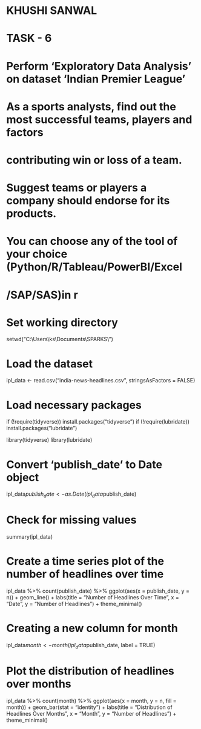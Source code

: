 # KHUSHI SANWAL

# TASK - 6

# Perform 'Exploratory Data Analysis' on dataset 'Indian Premier League'
# As a sports analysts, find out the most successful teams, players and factors 
# contributing win or loss of a team.
# Suggest teams or players a company should endorse for its products.
# You can choose any of the tool of your choice (Python/R/Tableau/PowerBI/Excel
# /SAP/SAS)in r

# Set working directory 

setwd("C:\\Users\\ks\\Documents\\SPARKS\\") 

# Load the dataset

ipl_data <- read.csv("india-news-headlines.csv", stringsAsFactors = FALSE)

# Load necessary packages

if (!require(tidyverse)) install.packages("tidyverse")
if (!require(lubridate)) install.packages("lubridate")

library(tidyverse)
library(lubridate)

# Convert 'publish_date' to Date object

ipl_data$publish_date <- as.Date(ipl_data$publish_date)

# Check for missing values

summary(ipl_data)

# Create a time series plot of the number of headlines over time

ipl_data %>%
  count(publish_date) %>%
  ggplot(aes(x = publish_date, y = n)) +
  geom_line() +
  labs(title = "Number of Headlines Over Time", x = "Date", y = "Number of Headlines") +
  theme_minimal()

# Creating a new column for month

ipl_data$month <- month(ipl_data$publish_date, label = TRUE)

# Plot the distribution of headlines over months

ipl_data %>%
  count(month) %>%
  ggplot(aes(x = month, y = n, fill = month)) +
  geom_bar(stat = "identity") +
  labs(title = "Distribution of Headlines Over Months", x = "Month", y = "Number of Headlines") +
  theme_minimal()
